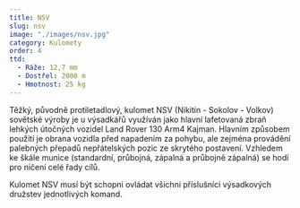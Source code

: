 ```yaml
---
title: NSV
slug: nsv
image: "./images/nsv.jpg"
category: Kulomety
order: 4
ttd:
  - Ráže: 12,7 mm
  - Dostřel: 2000 m
  - Hmotnost: 25 kg
---
```


Těžký, původně protiletadlový, kulomet NSV (Nikitin - Sokolov - Volkov) sovětské výroby je u výsadkářů využíván jako hlavní lafetovaná zbraň lehkých útočných vozidel Land Rover 130 Arm4 Kajman. Hlavním způsobem použití je obrana vozidla před napadením za pohybu, ale zejména provádění palebných přepadů nepřátelských pozic ze skrytého postavení. Vzhledem ke škále munice (standardní, průbojná, zápalná a průbojně zápalná) se hodí pro ničení celé řady cílů.

Kulomet NSV musí být schopni ovládat všichni příslušníci výsadkových družstev jednotlivých komand.

